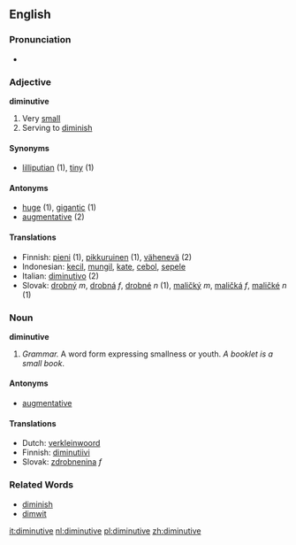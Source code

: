 ==English==
===Pronunciation===
*{{audio|en-us-diminutive.ogg|Audio (US)}}

=== Adjective ===
'''diminutive'''
#Very [[small]]
#Serving to [[diminish]]

====Synonyms====
*[[lilliputian]] (1), [[tiny]] (1)

====Antonyms====
*[[huge]] (1), [[gigantic]] (1)
*[[augmentative]] (2)

==== Translations ====
*Finnish: [[pieni]] (1), [[pikkuruinen]] (1), [[vähenevä]] (2)
*Indonesian: [[kecil]], [[mungil]], [[kate]], [[cebol]], [[sepele]]
*Italian: [[diminutivo]] {{m}} (2)
*Slovak: [[drobný]] ''m'', [[drobná]] ''f'', [[drobné]] ''n'' (1), [[maličký]] ''m'', [[maličká]] ''f'', [[maličké]] ''n'' (1)

===Noun===
'''diminutive'''
#''Grammar.'' A word form expressing smallness or youth. ''A booklet is a small book''.

====Antonyms====
*[[augmentative]]

==== Translations ====
*Dutch: [[verkleinwoord]]
*Finnish: [[diminutiivi]]
*Slovak: [[zdrobnenina]] ''f''

=== Related Words ===
*[[diminish]]
*[[dimwit]]

[[it:diminutive]]
[[nl:diminutive]]
[[pl:diminutive]]
[[zh:diminutive]]